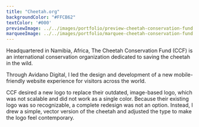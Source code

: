 ```yaml
---
title: "Cheetah.org"
backgroundColor: "#FFCB62"
textColor: '#000'
previewImage: ../../images/portfolio/preview-cheetah-conservation-fund.jpg
marqueeImage: ../../images/portfolio/marquee-cheetah-conservation-fund.jpg
---
```


<IntroBlock>

Headquartered in Namibia, Africa, The Cheetah Conservation Fund (CCF) is an international conservation organization dedicated to saving the cheetah in the wild.

</IntroBlock>

<TextBlock>

Through Avidano Digital, I led the design and development of a new mobile-friendly website experience for visitors across the world. 

</TextBlock>

<TextBlock>

CCF desired a new logo to replace their outdated, image-based logo, which was not scalable and did not work as a single color. Because their existing logo was so recognizable, a complete redesign was not an option. Instead, I drew a simple, vector version of the cheetah and adjusted the type to make the logo feel contemporary.

</TextBlock>
